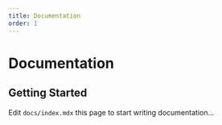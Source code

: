```yaml
---
title: Documentation
order: 1
---
```


# Documentation

## Getting Started

Edit `docs/index.mdx` this page to start writing documentation...
